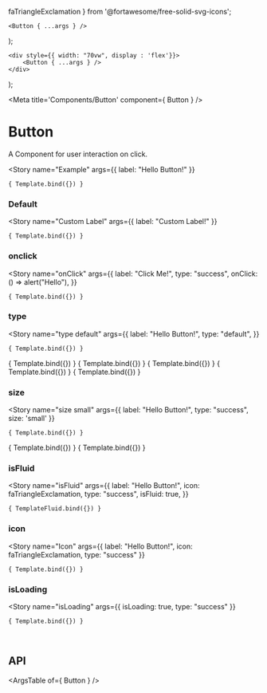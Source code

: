    faTriangleExclamation
} from '@fortawesome/free-solid-svg-icons';

	<Button { ...args } />
);

	<div style={{ width: "70vw", display : 'flex'}}>
		<Button { ...args } />
	</div>
);


<Meta title='Components/Button' component={ Button } />

# Button

A Component for user interaction on click.

<Story
	name="Example"
	args={{
		label: "Hello Button!"
	}}
>
	{ Template.bind({}) }
</Story>

### Default

<Story
	name="Custom Label"
	args={{
		label: "Custom Label!"
	}}
>
	{ Template.bind({}) }
</Story>

### onclick
<Story
	name="onClick"
	args={{
		label: "Click Me!",
		type: "success",
		onClick: () => alert("Hello"),
	}}
>
	{ Template.bind({}) }
</Story>

### type
<Story
	name="type default"
	args={{
		label: "Hello Button!",
		type: "default",
	}}
>
	{ Template.bind({}) }
</Story>
<Story
	name="type primary"
	args={{
		label: "Hello Button!",
		type: "primary",
	}}
>
	{ Template.bind({}) }
</Story>
<Story
	name="type secondary"
	args={{
		label: "Hello Button!",
		type: "secondary",
	}}
>
	{ Template.bind({}) }
</Story>
<Story
	name="type success"
	args={{
		label: "Hello Button!",
		type: "success",
	}}
>
	{ Template.bind({}) }
</Story>
<Story
	name="type warning"
	args={{
		label: "Hello Button!",
		type: "warning",
	}}
>
	{ Template.bind({}) }
</Story>
<Story
	name="type error"
	args={{
		label: "Hello Button!",
		type: "error",
	}}
>
	{ Template.bind({}) }
</Story>

### size

<Story
	name="size small"
	args={{
		label: "Hello Button!",
		type: "success",
		size: 'small'
	}}
>
	{ Template.bind({}) }
</Story>
<Story
	name="size medium"
	args={{
		label: "Hello Button!",
		type: "success",
		size: 'medium'
	}}
>
	{ Template.bind({}) }
</Story>
<Story
	name="size large"
	args={{
		label: "Hello Button!",
		type: "success",
		size: 'large'
	}}
>
	{ Template.bind({}) }
</Story>

### isFluid

<Story
	name="isFluid"
	args={{
		label: "Hello Button!",
        icon: faTriangleExclamation,
		type: "success",
		isFluid: true,
	}}
>
	{ TemplateFluid.bind({}) }
</Story>

### icon

<Story
	name="Icon"
	args={{
		label: "Hello Button!",
        icon: faTriangleExclamation,
		type: "success"
	}}
>
	{ Template.bind({}) }
</Story>

### isLoading

<Story
	name="isLoading"
	args={{
		isLoading: true,
		type: "success"
	}}
>
	{ Template.bind({}) }
</Story>

<br/>

## API

<ArgsTable of={ Button } />
